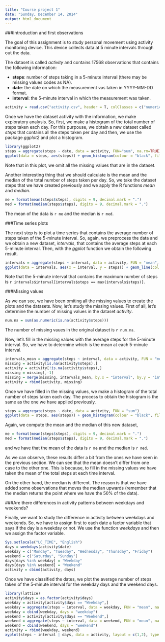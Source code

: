 ```yaml
---
title: "Course project 1"
date: "Sunday, December 14, 2014"
output: html_document
---
```


###Introduction and first observations

The goal of this assignment is to study personal movement using activity monitoring device. This device collects data at 5 minute intervals through out the data.

The dataset is called *activity* and contains 17568 observations that contains the following information:

* **steps**: number of steps taking in a 5-minute interval (there may be missing values codes as NA).
* **date**: the date on which the measurement vas taken in YYYY-MM-DD format.
* **interval**: the 5-minute interval in which the measurement was taken.

```r
activity = read.csv("activity.csv", header = T, colClasses = c("numeric", "Date", "numeric"))
```

Once we have the dataset activity with the information, we make exploratory analysis. So, first, we make a histogram of the total number of steps taken each day. For this purpouse, we obtain a new dataset called *steps* that contains all the steps taken per day and then, we use the package *ggplot2* and plot a histogram.

```r
library(ggplot2)
steps = aggregate(steps ~ date, data = activity, FUN="sum", na.rm=TRUE)
ggplot(data = steps, aes(steps)) + geom_histogram(colour = "black", fill = "white", binwidth = 5000) + xlab("number of steps") + ylab("count") + ggtitle("Total number of steps taken each date")
```

Note that in this plot, we omit all the missing values that are in the dataset.

Another interesting thing that we should calculate is the mean and the median of the total number of steps taken per day. So, we take the dataset steps that we have created previously and we apply the R functions *mean* and *median*.

```r
me = format(mean(steps$steps), digits = 9, decimal.mark = ".")
med = format(median(steps$steps), digits = 9, decimal.mark = ".")
```

The mean of the data is `r me` and the median is `r med`.


###Time series plots

The next step is to plot a time series that contains the average number of steps taken of the 5-minute interval. So, again, we preprocess the data and we obtain a new dataset, *intervals*, that contains the average steps at each 5-minute interval. Then, with the *ggplot* function we obtain the following result.


```r
intervals = aggregate(steps ~ interval, data = activity, FUN = "mean", na.rm = TRUE)
ggplot(data = intervals, aes(x = interval, y = steps)) + geom_line(col = "blue") + xlab("time interval") + ylab("average steps") + ggtitle("Average steps taken at each 5-minutes interval")
```

Note that the 5-minute interval that contains the maximum number of steps is `r intervals$interval[intervals$steps == max(intervals$steps)]`.


###Missing values

As we can see, we have been omiting all the missing values to create the plots and the datasets. Now, let's study the missing values. First of all, let's determine the number of missing values in the dataset *activity*.


```r
num.na = sum(as.numeric(is.na(activity$steps)))
```

The number of missing vaues in the original dataset is `r num.na`.

Now, let's fill in the missing values with the average steps for the 5-minute interval. So, we have to determine which is the mean at each 5-minute interval.
```r
intervals_mean = aggregate(steps ~ interval, data = activity, FUN = "mean", na.rm = TRUE)
missing = activity[is.na(activity$steps),]
activity = activity[!is.na(activity$steps),]
missing = missing[,-1]
missing = merge(missing, intervals_mean, by.x = "interval", by.y = "interval")
activity = rbind(activity, missing)
```

Once we have filled in the missing values, we make a histogram of the total number of steps taken each day. The process to obtain the histogram is the same as the one we have applied previously.

```r
steps = aggregate(steps ~ date, data = activity, FUN = "sum")
ggplot(data = steps, aes(steps)) + geom_histogram(colour = "black", fill = "white", binwidth = 5000) + xlab("number of steps") + ylab("count") + ggtitle("Total number of steps taken each date")

```

Again, we compute the mean and the median of this new dataset,

```r
me = format(mean(steps$steps), digits = 9, decimal.mark = ".")
med = format(median(steps$steps), digits = 9, decimal.mark = ".")
```

and we have that the mean of the data is `r me` and the median is `r med`.

As we can observe, these results differ a bit from the ones we have seen in the previous section. We can see that the mean doesn't differ from one case to the other one. This is because, to fill in the missing values we have taken the mean of the total steps at each time interval. 

On the other hand, the median is different. The reason is that we have added some observations that moves the median upwards (remember that the median returns the point where we have the 50% of the data).

###Are there differences in activity patterns between weekdays and weekends?

Finally, we want to study the difference in activity between weekdays and weekends. So, we have to assign first to each date a factor variable that says if the day is a weekday or not. We use the function *weekdays* and then we assign the factor variable.

```r

Sys.setlocale("LC_TIME", "English")
days = weekdays(activity$date)
weekday = c("Monday", "Tuesday", "Wednesday", "Thursday", "Friday")
weekend = c("Saturday", "Sunday")
days[days %in% weekday] = "Weekday"
days[days %in% weekend] = "Weekend"
activity = cbind(activity, days)
```

Once we have classified the dates, we plot the average number of steps taken of the 5-minute interval for the weekday days and the weekend days.

```r
library(lattice)
activity$days = as.factor(activity$days)
weekday = activity[activity$days == "Weekday",]
weekday = aggregate(steps ~ interval, data = weekday, FUN = "mean", na.rm = TRUE)
weekday = cbind(weekday, days = "weekday")
weekend = activity[activity$days == "Weekend",]
weekend = aggregate(steps ~ interval, data = weekend, FUN = "mean", na.rm = TRUE)
weekend = cbind(weekend, days = "weekend")
activity = rbind(weekday, weekend)
xyplot(steps ~ interval | days, data = activity, layout = c(1,2), type = "l")
```
